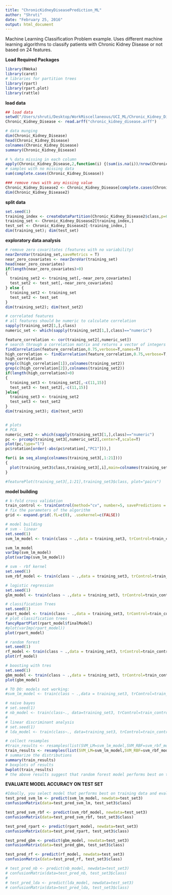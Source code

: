```yaml
---
title: "ChronicKidneyDiseasePrediction_ML"
author: "Shruti"
date: "February 25, 2016"
output: html_document
---
```


Machine Learning Classification Problem example. Uses different machine learning algorithms to classify patients with Chronic Kidney Disease or not based on 24 features.

**Load Required Packages**
```r
library(RWeka)
library(caret)
# libraries for partition trees
library(rpart)
library(rpart.plot)
library(rattle)
```

**load data** 
```r
## load data
setwd("/Users/shruti/Desktop/WorkMiscellaneous/UCI_ML/Chronic_Kidney_Disease")
Chronic_Kidney_Disease <- read.arff("chronic_kidney_disease.arff")

# data munging
dim(Chronic_Kidney_Disease)
head(Chronic_Kidney_Disease)
colnames(Chronic_Kidney_Disease)
summary(Chronic_Kidney_Disease)

# % data missing in each column
apply(Chronic_Kidney_Disease,2,function(i) {(sum(is.na(i))/nrow(Chronic_Kidney_Disease))*100})
# samples with no missing data
sum(complete.cases(Chronic_Kidney_Disease))

### remove rows with any missing value
Chronic_Kidney_Disease2 <- Chronic_Kidney_Disease[complete.cases(Chronic_Kidney_Disease),]
dim(Chronic_Kidney_Disease2)
```

**split data**
```r
set.seed(1)
training_index <- createDataPartition(Chronic_Kidney_Disease2$class,p=0.8,list=F)
training_set <- Chronic_Kidney_Disease2[training_index,]
test_set <- Chronic_Kidney_Disease2[-training_index,]
dim(training_set); dim(test_set)
```

**exploratory data analysis**
```r
# remove zero covaritates (features with no variability)
nearZeroVar(training_set,saveMetrics = T)
near_zero_covariates <- nearZeroVar(training_set)
head(near_zero_covariates)
if(length(near_zero_covariates)>0)
{
  training_set2 <- training_set[,-near_zero_covariates]
  test_set2 <- test_set[,-near_zero_covariates]
} else {
  training_set2 <- training_set
  test_set2 <- test_set
}
dim(training_set2); dim(test_set2)

# correlated features
# all features should be numeric to calculate correlation
sapply(training_set2[1,],class)
numeric_set <- which(sapply(training_set2[1,],class)=="numeric")

feature_correlation <- cor(training_set2[,numeric_set])
# search through a correlation matrix and returns a vector of integers corresponding to columns to remove to reduce pair-wise correlations.
findCorrelation(feature_correlation,0.75,verbose=T,names=T)
high_correlation <- findCorrelation(feature_correlation,0.75,verbose=T,names=T)
high_correlation
grep(c(high_correlation[1]),colnames(training_set2))
grep(c(high_correlation[2]),colnames(training_set2))
if(length(high_correlation)>0)
{
  training_set3 <- training_set2[,-c(11,15)]
  test_set3 <- test_set2[,-c(11,15)]
}else{
  training_set3 <- training_set2
  test_set3 <- test_set2
}
dim(training_set3); dim(test_set3)


# plots
# PCA
numeric_set2 <- which(sapply(training_set3[1,],class)=="numeric")
pc <- prcomp(training_set3[,numeric_set2],center=T,scale=T)
plot(pc,type="l")
pc$rotation[order(-abs(pc$rotation[,"PC1"])),]

for(i in seq_along(colnames(training_set3[,1:21])))
{
  plot(training_set3$class,training_set3[,i],main=colnames(training_set3)[i])
}

#featurePlot(training_set3[,1:21],training_set3$class, plot="pairs")
```

**model building**
```r
# k-fold cross validation
train_control <- trainControl(method="cv", number=5, savePredictions = T)
# fix the parameters of the algorithm
grid <- expand.grid(.fL=c(0), .usekernel=c(FALSE))

# model building
# svm - linear
set.seed(1)
svm_lm_model <- train(class ~ .,data = training_set3, trControl=train_control, method = "svmLinear")

svm_lm_model
varImp(svm_lm_model)
plot(varImp(svm_lm_model))

# svm - rbf kernel
set.seed(1)
svm_rbf_model <- train(class ~ .,data = training_set3, trControl=train_control, method = "svmRadial")

# logistic regression
set.seed(1)
glm_model <- train(class ~ .,data = training_set3, trControl=train_control, method = "glm",family=binomial)

# classification Trees
set.seed(1)
rpart_model <- train(class ~ .,data = training_set3, trControl=train_control, method = "rpart")
# plot classification trees
fancyRpartPlot(rpart_model$finalModel)
#plot(varImp(rpart_model))
plot(rpart_model)

# random forest
set.seed(1)
rf_model <- train(class ~ .,data = training_set3, trControl=train_control, method = "rf",prox=T)
plot(rf_model)

# boosting with tres
set.seed(1)
gbm_model <- train(class ~ .,data = training_set3, trControl=train_control, method = "gbm", verbose=F)
plot(gbm_model)

# TO DO: models not working:
#svm_lm_model <- train(class ~ .,data = training_set3, trControl=train_control, method = "svmLinear",preProcess = c("center", "scale","pca"))

# naive bayes
# set.seed(1)
# nb_model <- train(class~., data=training_set3, trControl=train_control, method="nb", tuneGrid=grid)
# 
# linear discriminant analysis
# set.seed(1)
# lda_model <- train(class~., data=training_set3, trControl=train_control, method="lda")

# collect resamples
#train_results <- resamples(list(SVM_LM=svm_lm_model,SVM_RBF=svm_rbf_model,RPART=rpart_model,GBM=gbm_model,RF=rf_model,NB=nb_model,LDA=lda_model,glm_model))
train_results <- resamples(list(SVM_LM=svm_lm_model,SVM_RBF=svm_rbf_model,RPART=rpart_model,GBM=gbm_model,RF=rf_model,GLM=glm_model))
# summarize the distributions
summary(train_results)
# boxplots of results
bwplot(train_results)
# the above results suggest that random forest model performs best on the training data.
```

**EVALUATE MODEL ACCURACY ON TEST SET**
```r
#Ideally, you select model that performs best on training data and evaluate on test set. I am doing for all models just for illustration 
test_pred_svm_lm <- predict(svm_lm_model, newdata=test_set3)
confusionMatrix(data=test_pred_svm_lm, test_set3$class)

test_pred_svm_rbf <- predict(svm_rbf_model, newdata=test_set3)
confusionMatrix(data=test_pred_svm_rbf, test_set3$class)

test_pred_rpart <- predict(rpart_model, newdata=test_set3)
confusionMatrix(data=test_pred_rpart, test_set3$class)

test_pred_gbm <- predict(gbm_model, newdata=test_set3)
confusionMatrix(data=test_pred_gbm, test_set3$class)

test_pred_rf <- predict(rf_model, newdata=test_set3)
confusionMatrix(data=test_pred_rf, test_set3$class)

# test_pred_nb <- predict(nb_model, newdata=test_set3)
# confusionMatrix(data=test_pred_nb, test_set3$class)
# 
# test_pred_lda <- predict(lda_model, newdata=test_set3)
# confusionMatrix(data=test_pred_lda, test_set3$class)
```

